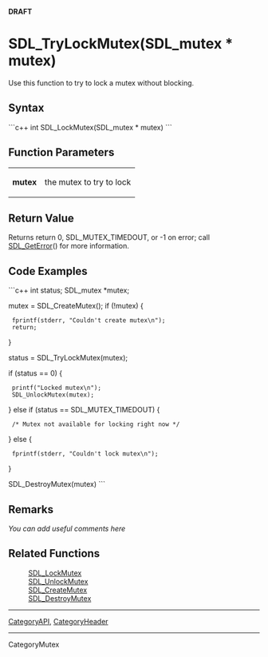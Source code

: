 <!-- pragma section-numbers off -->
<!-- pragma camelcase off -->

'''DRAFT'''

= SDL_TryLockMutex(SDL_mutex * mutex) =
Use this function to try to lock a mutex without blocking.



== Syntax ==
```c++
int SDL_LockMutex(SDL_mutex * mutex)
```

<!-- #Fill in the above syntax per the Style Guide, then delete this comment. -->


== Function Parameters ==
{|
|'''mutex'''
|the mutex to try to lock
|}

== Return Value ==
Returns return 0, SDL_MUTEX_TIMEDOUT, or -1 on error; call [[SDL_GetError]]() for more information.

== Code Examples ==
```c++
int status;
SDL_mutex *mutex;

mutex = SDL_CreateMutex();
if (!mutex) {
  fprintf(stderr, "Couldn't create mutex\n");
  return;
}

status = SDL_TryLockMutex(mutex);

if (status == 0) {
  printf("Locked mutex\n");
  SDL_UnlockMutex(mutex);
} else if (status == SDL_MUTEX_TIMEDOUT) {
  /* Mutex not available for locking right now */
} else {
  fprintf(stderr, "Couldn't lock mutex\n");
}

SDL_DestroyMutex(mutex)
```

== Remarks ==
''You can add useful comments here''

<!-- #Leave this section as-is unless you have a remark to put in.  In that case, replace ''You can add useful comments here'' with your remark(s) following the Style Guide instructions.  Leave the rest of the markup alone and delete this comment. -->


== Related Functions ==
:[[SDL_LockMutex]]
:[[SDL_UnlockMutex]]
:[[SDL_CreateMutex]]
:[[SDL_DestroyMutex]]

----
[[CategoryAPI]], [[CategoryHeader]]
----
CategoryMutex
